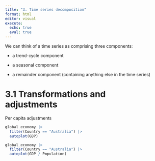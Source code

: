 ```yaml
---
title: "3. Time series decomposition"
format: html
editor: visual
execute: 
  echo: true
  eval: true
---
```


We can think of a time series as comprising three components:

-   a trend-cycle component

-   a seasonal component

-   a remainder component (containing anything else in the time series)

# 3.1 Transformations and adjustments

Per capita adjustments

```r
global_economy |> 
  filter(Country == "Australia") |> 
  autoplot(GDP)
```

```r
global_economy |> 
  filter(Country == "Australia") |> 
  autoplot(GDP / Population)
```

#  
